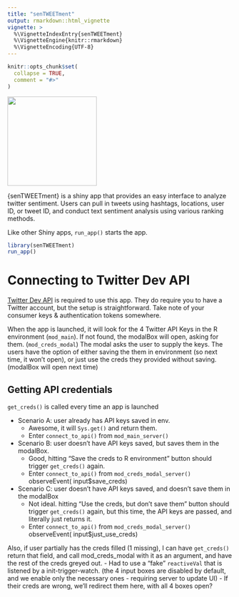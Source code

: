 ```yaml
---
title: "senTWEETment"
output: rmarkdown::html_vignette
vignette: >
  %\VignetteIndexEntry{senTWEETment}
  %\VignetteEngine{knitr::rmarkdown}
  %\VignetteEncoding{UTF-8}
---
```


```r
knitr::opts_chunk$set(
  collapse = TRUE,
  comment = "#>"
)
```

![](../inst/app/www/hex.png){width=200px, height=200px}

{senTWEETment} is a shiny app that provides an easy interface to analyze twitter sentiment. Users can pull in tweets using hashtags, locations, user ID, or tweet ID, and conduct text sentiment analysis using various ranking methods. 

Like other Shiny apps, `run_app()` starts the app.

```r
library(senTWEETment)
run_app()
```

# Connecting to Twitter Dev API

[Twitter Dev API](https://developer.twitter.com/en) is required to use this app. They do require you to have a Twitter account, but the setup is straightforward. Take note of your consumer keys & authentication tokens somewhere.

When the app is launched, it will look for the 4 Twitter API Keys in the R environment (`mod_main`). If not found, the modalBox will open, asking for them. (`mod_creds_modal`) The modal asks the user to supply the keys. The users have the option of either saving the them in environment (so next time, it won't open), or just use the creds they provided without saving. (modalBox will open next time)

## Getting API credentials

`get_creds()` is called every time an app is launched

- Scenario A: user already has API keys saved in env. 
  - Awesome, it will `Sys.get()` and return them.
  - Enter `connect_to_api()` from `mod_main_server()`
- Scenario B: user doesn't have API keys saved, but saves them in the modalBox. 
  - Good, hitting "Save the creds to R environment" button should trigger `get_creds()` again.
  - Enter `connect_to_api()` from `mod_creds_modal_server()` observeEvent( input$save_creds)
- Scenario C: user doesn't have API keys saved, and doesn't save them in the modalBox 
  - Not ideal. hitting "Use the creds, but don't save them" button should trigger `get_creds()` again, but this time, the API keys are passed, and literally just returns it. 
  - Enter `connect_to_api()` from `mod_creds_modal_server()` observeEvent( input$just_use_creds)

Also, if user partially has the creds filled (1 missing), I can have `get_creds()` return that field, and call mod_creds_modal with it as an argument, and have the rest of the creds greyed out.
- Had to use a "fake" `reactiveVal` that is listened by a init-trigger-watch. (the 4 input boxes are disabled by default, and we enable only the necessary ones - requiring server to update UI)
- If their creds are wrong, we'll redirect them here, with all 4 boxes open?
